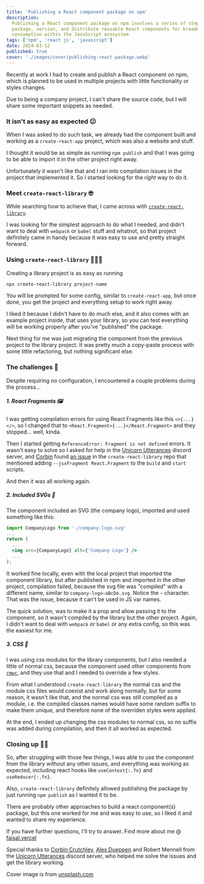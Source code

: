 ```yaml
---
title: 'Publishing a React component package on npm'
description:
  Publishing a React component package on npm involves a series of steps to
  package, version, and distribute reusable React components for broader
  consumption within the JavaScript ecosystem
tags: ['npm', 'react js', 'javascript']
date: 2024-03-12
published: true
cover: './images/cover/publishing-react-package.webp'
---
```


Recently at work I had to create and publish a React component on npm, which is
planned to be used in multiple projects with little functionality or styles
changes.

Due to being a company project, I can't share the source code, but I will share
some important snippets as needed.

### It isn't as easy as expected 😕

When I was asked to do such task, we already had the component built and working
as a `create-react-app` project, which was also a website and stuff.

I thought it would be as simple as running `npm publish` and that I was going to
be able to import it in the other project right away.

Unfortunately it wasn't like that and I ran into compilation issues in the
project that implemented it. So I started looking for the _right_ way to do it.

### Meet `create-react-library` 🤓

While searching how to achieve that, I came across with
[`create-react-library`](https://github.com/transitive-bullshit/create-react-library).

I was looking for the simplest approach to do what I needed, and didn't want to
deal with `webpack` or `babel` stuff and whatnot, so that project definitely
came in handy because it was easy to use and pretty straight forward.

### Using `create-react-library` 👨🏼‍💻

Creating a library project is as easy as running

```bash
npx create-react-library project-name
```

You will be prompted for some config, similar to `create-react-app`, but once
done, you get the project and everything setup to work right away.

I liked it because I didn't have to do much else, and it also comes with an
example project inside, that uses your library, so you can test everything will
be working properly after you've "published" the package.

Next thing for me was just migrating the component from the previous project to
the library project. It was pretty much a copy-paste process with some little
refactoring, but nothing significant else.

### The challenges 😬

Despite requiring no configuration, I encountered a couple problems during the
process...

##### 1. React Fragments 🖼

I was getting compilation errors for using React Fragments like this
`<>{...}</>`, so I changed that to `<React.Fragment>{...}</React.Fragment>` and
they stopped... well, kinda.

Then I started getting `ReferenceError: Fragment is not defined` errors. It
wasn't easy to solve so I asked for help in the
[Unicorn Utterances](https://discord.gg/FMcvc6T) discord server, and
[Corbin](http://crutchcorn.dev/) found
[an issue](https://github.com/transitive-bullshit/create-react-library/issues/243#issuecomment-653525598)
in the `create-react-library` repo that mentioned adding
`--jsxFragment React.Fragment` to the `build` and `start` scripts.

And then it was all working again.

##### 2. Included SVGs 📐

The component included an SVG (the company logo), imported and used something
like this:

```jsx
import CompanyLogo from './company-logo.svg'
...
return (
  ...
  <img src={CompanyLogo} alt={'Company Logo'} />
  ...
);
```

It worked fine locally, even with the local project that imported the component
library, but after published in npm and imported in the other project,
compilation failed, because the svg file was "compiled" with a different name,
similar to `company-logo~aBcDe.svg`. Notice the `~` character. That was the
issue, because it can't be used in JS var names.

The quick solution, was to make it a prop and allow passing it to the component,
so it wasn't compiled by the library but the other project. Again, I didn't want
to deal with `webpack` or `babel` or any extra config, so this was the easiest
for me.

##### 3. CSS 🎨

I was using css modules for the library components, but I also needed a little
of normal css, because the component used other components from
[`rmwc`](https://rmwc.io), and they use that and I needed to override a few
styles.

From what I understood `create-react-library` the normal css and the module css
files would coexist and work along normally, but for some reason, it wasn't like
that, and the normal css was still compiled as a module, i.e. the compiled
classes names would have some random suffix to make them unique, and therefore
none of the overriden styles were applied.

At the end, I ended up changing the css modules to normal css, so no suffix was
added during compilation, and then it all worked as expected.

### Closing up 👋🏼

So, after struggling with those few things, I was able to use the component from
the library without any other issues, and everything was working as expected,
including react hooks like `useContext{:.fn}` and `useReducer{:.fn}`.

Also, `create-react-library` definitely allowed publishing the package by just
running `npm publish` as I wanted it to be.

There are probably other approaches to build a react component(s) package, but
this one worked for me and was easy to use, so I liked it and wanted to share my
experience.

If you have further questions, I'll try to answer. Find more about me @
[faisal.vercel](https://personal-website-phi-five.vercel.app/)

Special thanks to [Corbin Crutchley](http://crutchcorn.dev/),
[Alex Dueppen](https://ajd.sh/) and Robert Mennell from the
[Unicorn Utterances](https://discord.gg/FMcvc6T) discord server, who helped me
solve the issues and get the library working.

Cover image is from [unsplash.com](https://unsplash.com/photos/FkjaN-7gWC0)
